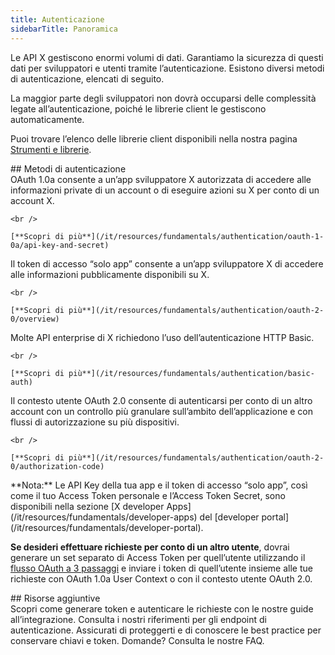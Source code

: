 ```yaml
---
title: Autenticazione
sidebarTitle: Panoramica
---
```



Le API X gestiscono enormi volumi di dati. Garantiamo la sicurezza di questi dati per sviluppatori e utenti tramite l’autenticazione. Esistono diversi metodi di autenticazione, elencati di seguito.

La maggior parte degli sviluppatori non dovrà occuparsi delle complessità legate all’autenticazione, poiché le librerie client le gestiscono automaticamente.

Puoi trovare l’elenco delle librerie client disponibili nella nostra pagina [Strumenti e librerie](/it/resources/tools-and-libraries).

<div id="authentication-methods">
  ## Metodi di autenticazione
</div>

<CardGroup cols={2}>
  <Card title="OAuth 1.0a User Context" href="/it/resources/fundamentals/authentication/oauth-1-0a/api-key-and-secret">
    OAuth 1.0a consente a un’app sviluppatore X autorizzata di accedere alle informazioni private di un account o di eseguire azioni su X per conto di un account X.

    <br />

    [**Scopri di più**](/it/resources/fundamentals/authentication/oauth-1-0a/api-key-and-secret)
  </Card>

  <Card title="App only" href="/it/resources/fundamentals/authentication/oauth-2-0/overview">
    Il token di accesso “solo app” consente a un’app sviluppatore X di accedere alle informazioni pubblicamente disponibili su X.

    <br />

    [**Scopri di più**](/it/resources/fundamentals/authentication/oauth-2-0/overview)
  </Card>

  <Card title="Basic authentication" href="/it/resources/fundamentals/authentication/basic-auth">
    Molte API enterprise di X richiedono l’uso dell’autenticazione HTTP Basic.

    <br />

    [**Scopri di più**](/it/resources/fundamentals/authentication/basic-auth)
  </Card>

  <Card title="OAuth 2.0 Authorization Code Flow with PKCE" href="/it/resources/fundamentals/authentication/oauth-2-0/authorization-code">
    Il contesto utente OAuth 2.0 consente di autenticarsi per conto di un altro account con un controllo più granulare sull’ambito dell’applicazione e con flussi di autorizzazione su più dispositivi.

    <br />

    [**Scopri di più**](/it/resources/fundamentals/authentication/oauth-2-0/authorization-code)
  </Card>
</CardGroup>

<Note>
  **Nota:**
  Le API Key della tua app e il token di accesso “solo app”, così come il tuo Access Token personale e l’Access Token Secret, sono disponibili nella sezione [X developer Apps](/it/resources/fundamentals/developer-apps) del [developer portal](/it/resources/fundamentals/developer-portal).

  **Se desideri effettuare richieste per conto di un altro utente**, dovrai generare un set separato di Access Token per quell’utente utilizzando il [flusso OAuth a 3 passaggi](https://developer.x.com/resources/fundamentals/authentication/obtaining-user-access-tokens) e inviare i token di quell’utente insieme alle tue richieste con OAuth 1.0a User Context o con il contesto utente OAuth 2.0.
</Note>

<div id="additional-resources">
  ## Risorse aggiuntive
</div>

<CardGroup cols={2}>
  <Card title="Guide" href="/it/resources/fundamentals/authentication/guides">
    Scopri come generare token e autenticare le richieste con le nostre guide all’integrazione.
  </Card>

  <Card title="Riferimenti API" href="/it/resources/fundamentals/authentication/api-reference">
    Consulta i nostri riferimenti per gli endpoint di autenticazione.
  </Card>

  <Card title="Best practice" href="/it/resources/fundamentals/authentication/guides/authentication-best-practices">
    Assicurati di proteggerti e di conoscere le best practice per conservare chiavi e token.
  </Card>

  <Card title="FAQ" href="/it/resources/fundamentals/authentication/faq">
    Domande? Consulta le nostre FAQ.
  </Card>
</CardGroup>
